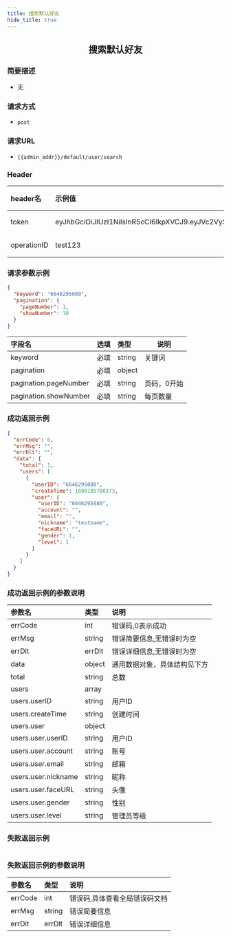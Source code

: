 ```yaml
---
title: 搜索默认好友
hide_title: true
---
```


<center>

## 搜索默认好友

</center>

### 简要描述
- 无
### 请求方式
- `post` 
### 请求URL
- `{{admin_addr}}/default/user/search` 


### Header
|header名|示例值|选填|类型|说明|
|:----    |:-------    |:--- |---|------      |
|token|eyJhbGciOiJIUzI1NiIsInR5cCI6IkpXVCJ9.eyJVc2VySUQiOiJhZG1pbjIiLCJVc2VyVHlwZSI6MiwiZXhwIjoxNjk4OTE4Njg5LCJuYmYiOjE2OTExNDIzODksImlhdCI6MTY5MTE0MjY4OX0.oIpGc9Ka7tTuPYY34PeiqJwvfF0QZnhInomktOCtYAc|必填|string||
|operationID|test123|必填|string||


### 请求参数示例


```json
{
  "keyword": "6646295080",
  "pagination": {
    "pageNumber": 1,
    "showNumber": 10
  }
}
```
|字段名|选填|类型|说明|
|:----    |:-------    |:--- |---|
|keyword|必填|string|关键词|
|pagination|必填|object||
|pagination.pageNumber|必填|string|页码，0开始|
|pagination.showNumber|必填|string|每页数量|
### 成功返回示例


```json
{
  "errCode": 0,
  "errMsg": "",
  "errDlt": "",
  "data": {
    "total": 1,
    "users": [
      {
        "userID": "6646295080",
        "createTime": 1690185780373,
        "user": {
          "userID": "6646295080",
          "account": "",
          "email": "",
          "nickname": "testname",
          "faceURL": "",
          "gender": 1,
          "level": 1
        }
      }
    ]
  }
}
```
### 成功返回示例的参数说明


|参数名|类型|说明|
|:----    |:-------    |:--- |
|errCode|int|错误码,0表示成功|
|errMsg|string|错误简要信息,无错误时为空|
|errDlt|errDlt|错误详细信息,无错误时为空|
|data|object|通用数据对象，具体结构见下方|
|total|string|总数|
|users|array||
|users.userID|string|用户ID|
|users.createTime|string|创建时间|
|users.user|object||
|users.user.userID|string|用户ID|
|users.user.account|string|账号|
|users.user.email|string|邮箱|
|users.user.nickname|string|昵称|
|users.user.faceURL|string|头像|
|users.user.gender|string|性别|
|users.user.level|string|管理员等级|
### 失败返回示例


```json

```
### 失败返回示例的参数说明


|参数名|类型|说明|
|:----    |:-------    |:--- |
|errCode|int|错误码,具体查看全局错误码文档|
|errMsg|string|错误简要信息|
|errDlt|errDlt|错误详细信息|
